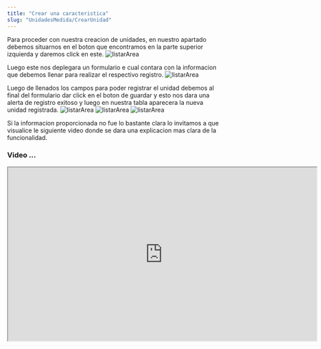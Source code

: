```yaml
---
title: "Crear una caracteristica"
slug: "UnidadesMedida/CrearUnidad"
---
```




<Tabs>
  <TabItem label="Endpoint">
    <ApiEndpoint url={`${API_BASE_URL}bodega/caracteristicas`} />
  </TabItem>
</Tabs>

Para proceder con nuestra creacion de unidades, en nuestro apartado debemos situarnos en el boton que encontramos en la parte superior izquierda y daremos click en este.
<Image src={listarArea} alt="listarArea" width={3148} height={2270} />

Luego este nos deplegara un formulario e cual contara con la informacion que debemos llenar para realizar el respectivo registro.
<Image src={listarArea} alt="listarArea" width={3148} height={2270} />

Luego de llenados los campos para poder registrar el unidad debemos al final del formulario dar click en el boton de guardar y esto nos dara una alerta de registro exitoso y luego en nuestra tabla aparecera la nueva unidad registrada.
<Image src={listarArea} alt="listarArea" width={3148} height={2270} />
<Image src={listarArea} alt="listarArea" width={3148} height={2270} />
<Image src={listarArea} alt="listarArea" width={3148} height={2270} />




Si la informacion proporcionada no fue lo bastante clara lo invitamos a que visualice le siguiente video donde se dara una explicacion mas clara de la funcionalidad.

### Video ...

<div style={{ display: "flex", justifyContent: "center" }}>
  <iframe
    width="720"
    height="405"
    src="https://www.youtube.com/embed/o3ENiCB51To"
    
    title="Tutorial"
    frameBorder="0"
    allow="accelerometer; autoplay; clipboard-write; encrypted-media; gyroscope; picture-in-picture"
    allowFullScreen
  ></iframe>
</div>